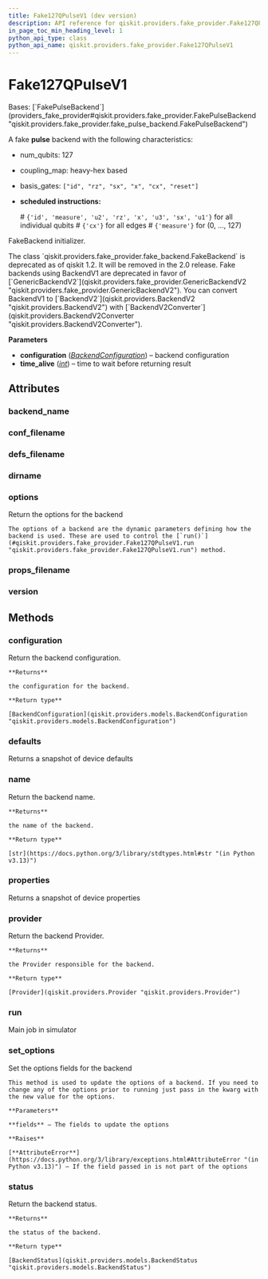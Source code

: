 ```yaml
---
title: Fake127QPulseV1 (dev version)
description: API reference for qiskit.providers.fake_provider.Fake127QPulseV1 in the dev version of qiskit
in_page_toc_min_heading_level: 1
python_api_type: class
python_api_name: qiskit.providers.fake_provider.Fake127QPulseV1
---
```


# Fake127QPulseV1

<Class id="qiskit.providers.fake_provider.Fake127QPulseV1" isDedicatedPage={true} github="https://github.com/Qiskit/qiskit/tree/main/qiskit/providers/fake_provider/backends_v1/fake_127q_pulse/fake_127q_pulse_v1.py#L21-L37" signature="qiskit.providers.fake_provider.Fake127QPulseV1" modifiers="class">
  Bases: [`FakePulseBackend`](providers_fake_provider#qiskit.providers.fake_provider.FakePulseBackend "qiskit.providers.fake_provider.fake_pulse_backend.FakePulseBackend")

  A fake **pulse** backend with the following characteristics:

  *   num\_qubits: 127

  *   coupling\_map: heavy-hex based

  *   basis\_gates: `["id", "rz", "sx", "x", "cx", "reset"]`

  *   **scheduled instructions:**

      \# `{'id', 'measure', 'u2', 'rz', 'x', 'u3', 'sx', 'u1'}` for all individual qubits # `{'cx'}` for all edges # `{'measure'}` for (0, …, 127)

  FakeBackend initializer.

  <Admonition title="Deprecated since version 1.2" type="danger">
    The class `qiskit.providers.fake_provider.fake_backend.FakeBackend` is deprecated as of qiskit 1.2. It will be removed in the 2.0 release. Fake backends using BackendV1 are deprecated in favor of [`GenericBackendV2`](qiskit.providers.fake_provider.GenericBackendV2 "qiskit.providers.fake_provider.GenericBackendV2"). You can convert BackendV1 to [`BackendV2`](qiskit.providers.BackendV2 "qiskit.providers.BackendV2") with [`BackendV2Converter`](qiskit.providers.BackendV2Converter "qiskit.providers.BackendV2Converter").
  </Admonition>

  **Parameters**

  *   **configuration** ([*BackendConfiguration*](qiskit.providers.models.BackendConfiguration "qiskit.providers.models.BackendConfiguration")) – backend configuration
  *   **time\_alive** ([*int*](https://docs.python.org/3/library/functions.html#int "(in Python v3.13)")) – time to wait before returning result

  ## Attributes

  ### backend\_name

  <Attribute id="qiskit.providers.fake_provider.Fake127QPulseV1.backend_name" attributeValue="'fake_127q_pulse_v1'" />

  ### conf\_filename

  <Attribute id="qiskit.providers.fake_provider.Fake127QPulseV1.conf_filename" attributeValue="'conf_washington.json'" />

  ### defs\_filename

  <Attribute id="qiskit.providers.fake_provider.Fake127QPulseV1.defs_filename" attributeValue="'defs_washington.json'" />

  ### dirname

  <Attribute id="qiskit.providers.fake_provider.Fake127QPulseV1.dirname" attributeValue="'/home/runner/work/qiskit/qiskit/.tox/docs/lib/python3.9/site-packages/qiskit/providers/fake_provider/backends_v1/fake_127q_pulse'" />

  ### options

  <Attribute id="qiskit.providers.fake_provider.Fake127QPulseV1.options">
    Return the options for the backend

    The options of a backend are the dynamic parameters defining how the backend is used. These are used to control the [`run()`](#qiskit.providers.fake_provider.Fake127QPulseV1.run "qiskit.providers.fake_provider.Fake127QPulseV1.run") method.
  </Attribute>

  ### props\_filename

  <Attribute id="qiskit.providers.fake_provider.Fake127QPulseV1.props_filename" attributeValue="'props_washington.json'" />

  ### version

  <Attribute id="qiskit.providers.fake_provider.Fake127QPulseV1.version" attributeValue="1" />

  ## Methods

  ### configuration

  <Function id="qiskit.providers.fake_provider.Fake127QPulseV1.configuration" github="https://github.com/Qiskit/qiskit/tree/main/qiskit/providers/backend.py#L145-L151" signature="configuration()">
    Return the backend configuration.

    **Returns**

    the configuration for the backend.

    **Return type**

    [BackendConfiguration](qiskit.providers.models.BackendConfiguration "qiskit.providers.models.BackendConfiguration")
  </Function>

  ### defaults

  <Function id="qiskit.providers.fake_provider.Fake127QPulseV1.defaults" github="https://github.com/Qiskit/qiskit/tree/main/qiskit/providers/fake_provider/fake_pulse_backend.py#L32-L39" signature="defaults()">
    Returns a snapshot of device defaults
  </Function>

  ### name

  <Function id="qiskit.providers.fake_provider.Fake127QPulseV1.name" github="https://github.com/Qiskit/qiskit/tree/main/qiskit/providers/backend.py#L184-L190" signature="name()">
    Return the backend name.

    **Returns**

    the name of the backend.

    **Return type**

    [str](https://docs.python.org/3/library/stdtypes.html#str "(in Python v3.13)")
  </Function>

  ### properties

  <Function id="qiskit.providers.fake_provider.Fake127QPulseV1.properties" github="https://github.com/Qiskit/qiskit/tree/main/qiskit/providers/fake_provider/fake_qasm_backend.py#L46-L50" signature="properties()">
    Returns a snapshot of device properties
  </Function>

  ### provider

  <Function id="qiskit.providers.fake_provider.Fake127QPulseV1.provider" github="https://github.com/Qiskit/qiskit/tree/main/qiskit/providers/backend.py#L162-L168" signature="provider()">
    Return the backend Provider.

    **Returns**

    the Provider responsible for the backend.

    **Return type**

    [Provider](qiskit.providers.Provider "qiskit.providers.Provider")
  </Function>

  ### run

  <Function id="qiskit.providers.fake_provider.Fake127QPulseV1.run" github="https://github.com/Qiskit/qiskit/tree/main/qiskit/providers/fake_provider/fake_backend.py#L137-L165" signature="run(run_input, **kwargs)">
    Main job in simulator
  </Function>

  ### set\_options

  <Function id="qiskit.providers.fake_provider.Fake127QPulseV1.set_options" github="https://github.com/Qiskit/qiskit/tree/main/qiskit/providers/backend.py#L126-L143" signature="set_options(**fields)">
    Set the options fields for the backend

    This method is used to update the options of a backend. If you need to change any of the options prior to running just pass in the kwarg with the new value for the options.

    **Parameters**

    **fields** – The fields to update the options

    **Raises**

    [**AttributeError**](https://docs.python.org/3/library/exceptions.html#AttributeError "(in Python v3.13)") – If the field passed in is not part of the options
  </Function>

  ### status

  <Function id="qiskit.providers.fake_provider.Fake127QPulseV1.status" github="https://github.com/Qiskit/qiskit/tree/main/qiskit/providers/backend.py#L170-L182" signature="status()">
    Return the backend status.

    **Returns**

    the status of the backend.

    **Return type**

    [BackendStatus](qiskit.providers.models.BackendStatus "qiskit.providers.models.BackendStatus")
  </Function>
</Class>

